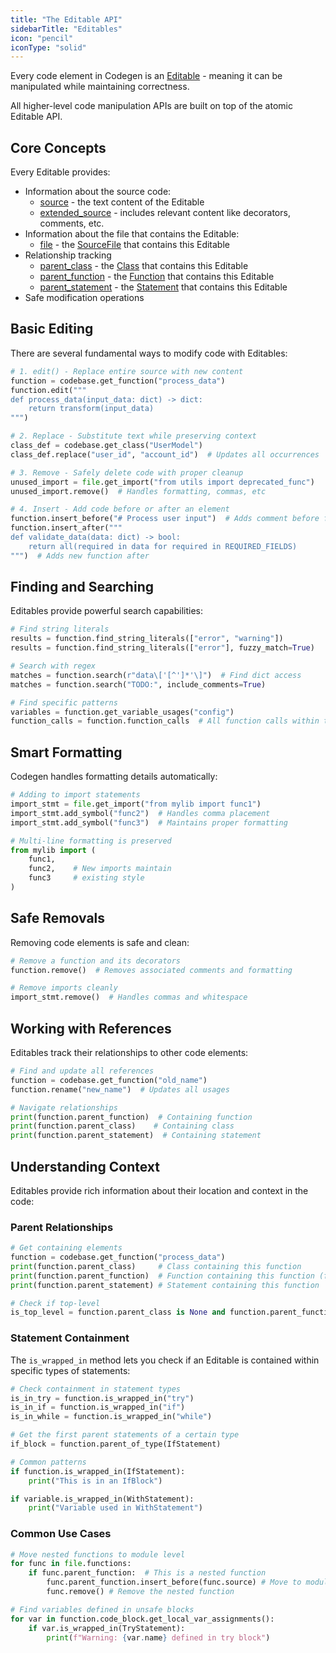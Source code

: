 ```yaml
---
title: "The Editable API"
sidebarTitle: "Editables"
icon: "pencil"
iconType: "solid"
---
```


Every code element in Codegen is an [Editable](../api-reference/core/Editable) - meaning it can be manipulated while maintaining correctness.

All higher-level code manipulation APIs are built on top of the atomic Editable API.

## Core Concepts

Every Editable provides:

- Information about the source code:
  - [source](../api-reference/core/Editable#source) - the text content of the Editable
  - [extended_source](../api-reference/core/Editable#extended_source) - includes relevant content like decorators, comments, etc.
- Information about the file that contains the Editable:
  - [file](../api-reference/core/Editable#file) - the [SourceFile](../api-reference/core/SourceFile) that contains this Editable
- Relationship tracking
  - [parent_class](../api-reference/core/Editable#parent-class) - the [Class](../api-reference/core/Class) that contains this Editable
  - [parent_function](../api-reference/core/Editable#parent-function) - the [Function](../api-reference/core/Function) that contains this Editable
  - [parent_statement](../api-reference/core/Editable#parent-statement) - the [Statement](../api-reference/core/Statement) that contains this Editable
- Safe modification operations

## Basic Editing

There are several fundamental ways to modify code with Editables:

```python
# 1. edit() - Replace entire source with new content
function = codebase.get_function("process_data")
function.edit("""
def process_data(input_data: dict) -> dict:
    return transform(input_data)
""")

# 2. Replace - Substitute text while preserving context
class_def = codebase.get_class("UserModel")
class_def.replace("user_id", "account_id")  # Updates all occurrences

# 3. Remove - Safely delete code with proper cleanup
unused_import = file.get_import("from utils import deprecated_func")
unused_import.remove()  # Handles formatting, commas, etc

# 4. Insert - Add code before or after an element
function.insert_before("# Process user input")  # Adds comment before function
function.insert_after("""
def validate_data(data: dict) -> bool:
    return all(required in data for required in REQUIRED_FIELDS)
""")  # Adds new function after
```

## Finding and Searching

Editables provide powerful search capabilities:

```python
# Find string literals
results = function.find_string_literals(["error", "warning"])
results = function.find_string_literals(["error"], fuzzy_match=True)

# Search with regex
matches = function.search(r"data\['[^']*'\]")  # Find dict access
matches = function.search("TODO:", include_comments=True)

# Find specific patterns
variables = function.get_variable_usages("config")
function_calls = function.function_calls  # All function calls within this node
```

## Smart Formatting

Codegen handles formatting details automatically:

```python
# Adding to import statements
import_stmt = file.get_import("from mylib import func1")
import_stmt.add_symbol("func2")  # Handles comma placement
import_stmt.add_symbol("func3")  # Maintains proper formatting

# Multi-line formatting is preserved
from mylib import (
    func1,
    func2,    # New imports maintain
    func3     # existing style
)
```

## Safe Removals

Removing code elements is safe and clean:

```python
# Remove a function and its decorators
function.remove()  # Removes associated comments and formatting

# Remove imports cleanly
import_stmt.remove()  # Handles commas and whitespace
```

## Working with References

Editables track their relationships to other code elements:

```python
# Find and update all references
function = codebase.get_function("old_name")
function.rename("new_name")  # Updates all usages

# Navigate relationships
print(function.parent_function)  # Containing function
print(function.parent_class)    # Containing class
print(function.parent_statement)  # Containing statement
```

## Understanding Context

Editables provide rich information about their location and context in the code:

### Parent Relationships

```python
# Get containing elements
function = codebase.get_function("process_data")
print(function.parent_class)     # Class containing this function
print(function.parent_function)  # Function containing this function (for nested functions)
print(function.parent_statement) # Statement containing this function

# Check if top-level
is_top_level = function.parent_class is None and function.parent_function is None
```

### Statement Containment

The `is_wrapped_in` method lets you check if an Editable is contained within specific types of statements:

```python
# Check containment in statement types
is_in_try = function.is_wrapped_in("try")
is_in_if = function.is_wrapped_in("if")
is_in_while = function.is_wrapped_in("while")

# Get the first parent statements of a certain type
if_block = function.parent_of_type(IfStatement)

# Common patterns
if function.is_wrapped_in(IfStatement):
    print("This is in an IfBlock")

if variable.is_wrapped_in(WithStatement):
    print("Variable used in WithStatement")
```

### Common Use Cases

```python
# Move nested functions to module level
for func in file.functions:
    if func.parent_function:  # This is a nested function
        func.parent_function.insert_before(func.source) # Move to module level
        func.remove() # Remove the nested function

# Find variables defined in unsafe blocks
for var in function.code_block.get_local_var_assignments():
    if var.is_wrapped_in(TryStatement):
        print(f"Warning: {var.name} defined in try block")
```
